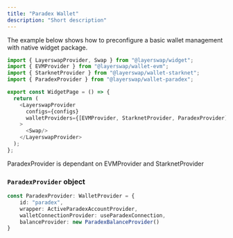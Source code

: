 ```yaml
---
title: "Paradex Wallet"
description: "Short description"
---
```



The example below shows how to preconfigure a basic wallet management with native widget package.

```typescript  theme={"system"}
import { LayerswapProvider, Swap } from "@layerswap/widget";
import { EVMProvider } from "@layerswap/wallet-evm";
import { StarknetProvider } from "@layerswap/wallet-starknet";
import { ParadexProvider } from "@layerswap/wallet-paradex";

export const WidgetPage = () => {
  return (
    <LayerswapProvider 
      configs={configs}
      walletProviders={[EVMProvider, StarknetProvider, ParadexProvider]}
    >
      <Swap/>
    </LayerswapProvider>
  );
};
```
<Note>ParadexProvider is dependant on EVMProvider and StarknetProvider</Note>

### `ParadexProvider` object

```TypeScript  theme={"system"}
const ParadexProvider: WalletProvider = {
    id: "paradex",
    wrapper: ActiveParadexAccountProvider,
    walletConnectionProvider: useParadexConnection,
    balanceProvider: new ParadexBalanceProvider()
}
```